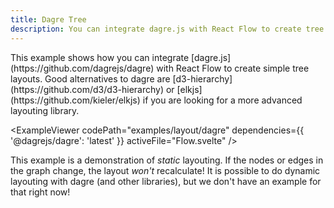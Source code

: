```yaml
---
title: Dagre Tree
description: You can integrate dagre.js with React Flow to create tree layouts. A good alternative to dagre is elkjs if you are looking for a more advanced layouting library.
---
```



<ExampleLayout>
This example shows how you can integrate [dagre.js](https://github.com/dagrejs/dagre) with React Flow to create simple tree layouts. Good alternatives to dagre are [d3-hierarchy](https://github.com/d3/d3-hierarchy) or [elkjs](https://github.com/kieler/elkjs) if you are looking for a more advanced layouting library.

<ExampleViewer
  codePath="examples/layout/dagre"
  dependencies={{ '@dagrejs/dagre': 'latest' }}
  activeFile="Flow.svelte"
/>
</ExampleLayout>

This example is a demonstration of _static_ layouting. If the nodes or edges in
the graph change, the layout _won't_ recalculate! It is possible to do dynamic
layouting with dagre (and other libraries), but we don't have an example for
that right now!
